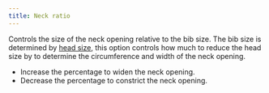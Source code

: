 ```yaml
---
title: Neck ratio
---
```


Controls the size of the neck opening relative to the bib size. The bib size is determined by [head size](/docs/designs/bob/options#headsize), this option controls how much to reduce the head size by to determine the circumference and width of the neck opening.

- Increase the percentage to widen the neck opening.
- Decrease the percentage to constrict the neck opening.
